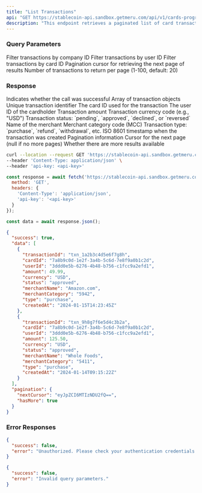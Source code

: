 ```yaml
---
title: "List Transactions"
api: "GET https://stablecoin-api.sandbox.getmeru.com/api/v1/cards-program/transactions"
description: "This endpoint retrieves a paginated list of card transactions with optional filters"
---
```


### Query Parameters

<ParamField query="companyId" type="string">
  Filter transactions by company ID
</ParamField>

<ParamField query="userId" type="string">
  Filter transactions by user ID
</ParamField>

<ParamField query="cardId" type="string">
  Filter transactions by card ID
</ParamField>

<ParamField query="cursor" type="string">
  Pagination cursor for retrieving the next page of results
</ParamField>

<ParamField query="limit" type="number">
  Number of transactions to return per page (1-100, default: 20)
</ParamField>

### Response

<ResponseField name="success" type="boolean">
  Indicates whether the call was successful
</ResponseField>

<ResponseField name="data" type="array">
  Array of transaction objects
  
  <Expandable title="Transaction object">
    <ResponseField name="transactionId" type="string">
      Unique transaction identifier
    </ResponseField>
    <ResponseField name="cardId" type="string">
      The card ID used for the transaction
    </ResponseField>
    <ResponseField name="userId" type="string">
      The user ID of the cardholder
    </ResponseField>
    <ResponseField name="amount" type="number">
      Transaction amount
    </ResponseField>
    <ResponseField name="currency" type="string">
      Transaction currency code (e.g., "USD")
    </ResponseField>
    <ResponseField name="status" type="string">
      Transaction status: `pending`, `approved`, `declined`, or `reversed`
    </ResponseField>
    <ResponseField name="merchantName" type="string">
      Name of the merchant
    </ResponseField>
    <ResponseField name="merchantCategory" type="string">
      Merchant category code (MCC)
    </ResponseField>
    <ResponseField name="type" type="string">
      Transaction type: `purchase`, `refund`, `withdrawal`, etc.
    </ResponseField>
    <ResponseField name="createdAt" type="string">
      ISO 8601 timestamp when the transaction was created
    </ResponseField>
  </Expandable>
</ResponseField>

<ResponseField name="pagination" type="object">
  Pagination information
  
  <Expandable title="Pagination object">
    <ResponseField name="nextCursor" type="string">
      Cursor for the next page (null if no more pages)
    </ResponseField>
    <ResponseField name="hasMore" type="boolean">
      Whether there are more results available
    </ResponseField>
  </Expandable>
</ResponseField>

<RequestExample>

```bash cURL
curl --location --request GET 'https://stablecoin-api.sandbox.getmeru.com/api/v1/cards-program/transactions?cardId=7a8b9c0d-1e2f-3a4b-5c6d-7e8f9a0b1c2d&limit=20' \
--header 'Content-Type: application/json' \
--header 'api-key: <api-key>'
```

```js Javascript
const response = await fetch('https://stablecoin-api.sandbox.getmeru.com/api/v1/cards-program/transactions?cardId=7a8b9c0d-1e2f-3a4b-5c6d-7e8f9a0b1c2d&limit=20', {
  method: 'GET',
  headers: {
    'Content-Type': 'application/json',
    'api-key': '<api-key>'
  }
});

const data = await response.json();
```

</RequestExample>

<ResponseExample>

```json 200
{
  "success": true,
  "data": [
    {
      "transactionId": "txn_1a2b3c4d5e6f7g8h",
      "cardId": "7a8b9c0d-1e2f-3a4b-5c6d-7e8f9a0b1c2d",
      "userId": "3ddd0e5b-6276-4b48-b756-c1fcc9a2efd1",
      "amount": 49.99,
      "currency": "USD",
      "status": "approved",
      "merchantName": "Amazon.com",
      "merchantCategory": "5942",
      "type": "purchase",
      "createdAt": "2024-01-15T14:23:45Z"
    },
    {
      "transactionId": "txn_9h8g7f6e5d4c3b2a",
      "cardId": "7a8b9c0d-1e2f-3a4b-5c6d-7e8f9a0b1c2d",
      "userId": "3ddd0e5b-6276-4b48-b756-c1fcc9a2efd1",
      "amount": 125.50,
      "currency": "USD",
      "status": "approved",
      "merchantName": "Whole Foods",
      "merchantCategory": "5411",
      "type": "purchase",
      "createdAt": "2024-01-14T09:15:22Z"
    }
  ],
  "pagination": {
    "nextCursor": "eyJpZCI6MTIzNDU2fQ==",
    "hasMore": true
  }
}
```

</ResponseExample>

### Error Responses

<ResponseExample>

```json 401
{
  "success": false,
  "error": "Unauthorized. Please check your authentication credentials."
}
```

```json 400
{
  "success": false,
  "error": "Invalid query parameters."
}
```

</ResponseExample>

